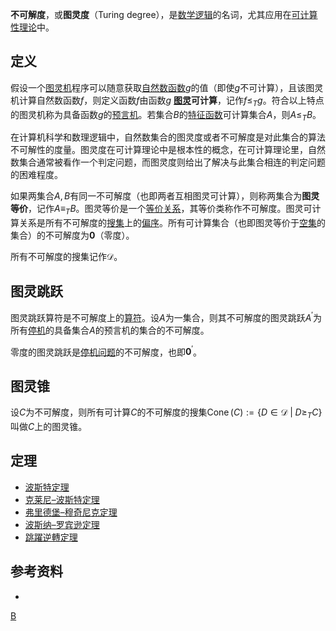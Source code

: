 '''不可解度'''，或'''图灵度'''（Turing degree），是[[数学逻辑|数学逻辑]]的名词，尤其应用在[[可计算性理论|可计算性理论]]中。

== 定义 ==

假设一个[[图灵机|图灵机]]程序可以随意获取[[自然数函数|自然数函数]]<math>g</math>的值（即使<math>g</math>不可计算），且该图灵机计算自然数函数<math>f</math>，则定义函数<math>f</math>由函数<math>g</math> '''[[图灵|图灵]]可计算'''，记作<math>f\le_T g</math>。符合以上特点的图灵机称为具备函数<math>g</math>的[[预言机|预言机]]。若集合<math>B</math>的[[特征函数|特征函数]]可计算集合<math>A</math>，则<math>A\le_T B</math>。

在计算机科学和数理逻辑中，自然数集合的图灵度或者不可解度是对此集合的算法不可解性的度量。图灵度在可计算理论中是根本性的概念，在可计算理论里，自然数集合通常被看作一个判定问题，而图灵度则给出了解决与此集合相连的判定问题的困难程度。

如果两集合<math>A,B</math>有同一不可解度（也即两者互相图灵可计算），则称两集合为'''图灵等价'''，记作<math>A\equiv_T B</math>。图灵等价是一个[[等价关系|等价关系]]，其等价类称作不可解度。图灵可计算关系是所有不可解度的[[搜集|搜集]]上的[[偏序|偏序]]。所有可计算集合（也即图灵等价于[[空集|空集]]的集合）的不可解度为<math>\mathbf{0}</math>（零度）。

所有不可解度的搜集记作<math>\mathcal{D} </math>。

== 图灵跳跃 ==

图灵跳跃算符是不可解度上的[[算符|算符]]。设<math>A</math>为一集合，则其不可解度的图灵跳跃<math>A^\prime</math>为所有[[停机问题|停机]]的具备集合<math>A</math>的预言机的集合的不可解度。

零度的图灵跳跃是[[停机问题|停机问题]]的不可解度，也即<math>\mathbf{0}^\prime </math>。

== 图灵锥 ==
设<math>C</math>为不可解度，则所有可计算<math>C</math>的不可解度的搜集<math>\operatorname{Cone}(C) := \{ D \in \mathcal{D} \;\vert\; D\ge_T C \}</math>叫做<math>C</math>上的图灵锥。

== 定理 ==
* [[波斯特定理|波斯特定理]]
* [[克莱尼–波斯特定理|克莱尼–波斯特定理]]
* [[弗里德堡–穆奇尼克定理|弗里德堡–穆奇尼克定理]]
* [[波斯纳–罗宾逊定理|波斯纳–罗宾逊定理]]
* [[跳躍逆轉定理|跳躍逆轉定理]]

== 参考资料 ==
* {{cite book|language=en|author=Robert I. Soare|title=Recursively Enumerable Sets and Degrees: A Study of Computable Functions and Computably Generated Sets|year=2004|publisher=Springer|isbn=9780387152998}}

[[Category:遞歸論|B]]